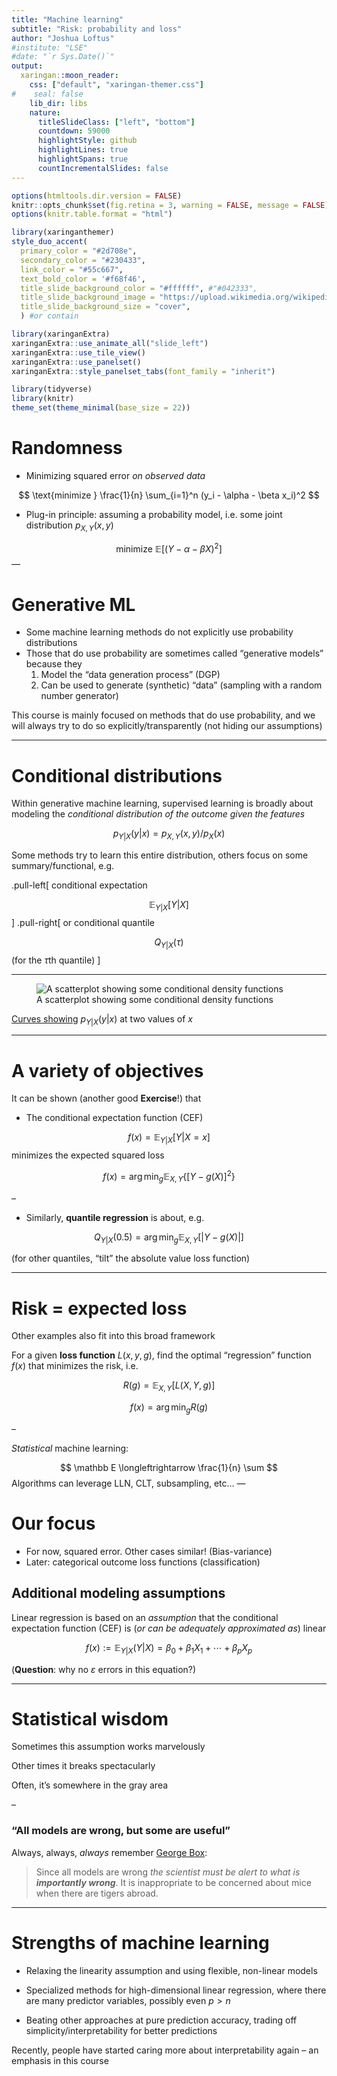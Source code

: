 ```yaml
---
title: "Machine learning"
subtitle: "Risk: probability and loss"
author: "Joshua Loftus"
#institute: "LSE"
#date: "`r Sys.Date()`"
output:
  xaringan::moon_reader:
    css: ["default", "xaringan-themer.css"]
#    seal: false    
    lib_dir: libs
    nature:
      titleSlideClass: ["left", "bottom"]
      countdown: 59000
      highlightStyle: github
      highlightLines: true
      highlightSpans: true
      countIncrementalSlides: false
---
```


```r
options(htmltools.dir.version = FALSE)
knitr::opts_chunk$set(fig.retina = 3, warning = FALSE, message = FALSE)
options(knitr.table.format = "html")
```

```r
library(xaringanthemer)
style_duo_accent(
  primary_color = "#2d708e",
  secondary_color = "#230433",
  link_color = "#55c667",
  text_bold_color = '#f68f46',
  title_slide_background_color = "#ffffff", #"#042333",
  title_slide_background_image = "https://upload.wikimedia.org/wikipedia/commons/3/34/Wreck_of_The_Queen_Victoria_Dublin_Mail_Steam_Packet_in_a_snowstorm_on_the_Howth_Rocks%2C_Coast_of_Ireland%2C_between_2_and_3_o%27clock_on_Tuesday_Morning%2C_February_15th_1853%2C_when_80_of_the_unfortunate_Passengers_and_Crew_RMG_PU6699.jpg",
  title_slide_background_size = "cover",
  ) #or contain
```

```r
library(xaringanExtra)
xaringanExtra::use_animate_all("slide_left")
xaringanExtra::use_tile_view()
xaringanExtra::use_panelset()
xaringanExtra::style_panelset_tabs(font_family = "inherit")
```

```r
library(tidyverse)
library(knitr)
theme_set(theme_minimal(base_size = 22))
```

<style type="text/css">
.remark-slide-content {
    font-size: 1.2rem;
    padding: 1em 4em 1em 4em;
}
</style>

# Randomness

- Minimizing squared error *on observed data*

$$
\text{minimize } \frac{1}{n} \sum_{i=1}^n (y_i - \alpha - \beta x_i)^2
$$

- Plug-in principle: assuming a probability model, i.e. some joint distribution $p_{X,Y}(x,y)$

$$
\text{minimize } \mathbb E[(Y - \alpha - \beta X)^2]
$$
---

# Generative ML

- Some machine learning methods do not explicitly use probability distributions
- Those that do use probability are sometimes called "generative models" because they
  1. Model the "data generation process" (DGP)
  2. Can be used to generate (synthetic) "data" (sampling with a random number generator)
  
This course is mainly focused on methods that do use probability, and we will always try to do so explicitly/transparently (not hiding our assumptions)

---

# Conditional distributions

Within generative machine learning, supervised learning is broadly about modeling the *conditional distribution of the outcome given the features* 

$$p_{Y|X}(y|x) =  p_{X,Y}(x,y) / p_{X}(x)$$

Some methods try to learn this entire distribution, others focus on some summary/functional, e.g.

.pull-left[
conditional expectation

$$
\mathbb E_{Y|X}[Y|X]
$$
]
.pull-right[
or conditional quantile

$$
Q_{Y|X}(\tau)
$$
(for the $\tau$th quantile)
]

---

![A scatterplot showing some conditional density functions](conditionaldist.png)

[Curves showing](https://stats103.com/regression-inference-part-i/) $p_{Y|X}(y|x)$ at two values of $x$

---

# A variety of objectives

It can be shown (another good **Exercise**!) that

- The conditional expectation function (CEF)

$$f(x) = \mathbb E_{Y|X}[Y|X = x]$$
minimizes the expected squared loss

$$f(x) = \arg \min_g \mathbb E_{X,Y} \{ [ Y - g(X) ]^2 \}$$

--

- Similarly, **quantile regression** is about, e.g.

$$Q_{Y|X}(0.5) = \arg \min_g \mathbb E_{X,Y} [ |Y - g(X)| ]$$

(for other quantiles, "tilt" the absolute value loss function)

---

# Risk = expected loss

Other examples also fit into this broad framework

For a given **loss function** $L(x,y,g)$, find the optimal "regression" function $f(x)$ that minimizes the risk, i.e.

$$
R(g) = \mathbb E_{X,Y}[L(X,Y,g)]
$$

$$f(x) = \arg \min_g R(g)$$

--

*Statistical* machine learning:

$$
\mathbb E \longleftrightarrow \frac{1}{n} \sum
$$
Algorithms can leverage LLN, CLT, subsampling, etc...
---

# Our focus

- For now, squared error. Other cases similar! (Bias-variance)
- Later: categorical outcome loss functions (classification)

## Additional modeling assumptions

Linear regression is based on an *assumption* that the conditional expectation function (CEF) is (*or can be adequately approximated as*) linear

$$
f(x) := \mathbb E_{Y|X}(Y|X) = \beta_0 + \beta_1 X_1 + \cdots + \beta_p X_p
$$

(**Question**: why no $\varepsilon$ errors in this equation?)

---

# Statistical wisdom

Sometimes this assumption works marvelously

Other times it breaks spectacularly

Often, it's somewhere in the gray area

--

### "All models are wrong, but some are useful"

Always, always, *always* remember [George Box](https://en.wikipedia.org/wiki/All_models_are_wrong):

> Since all models are wrong *the scientist must be alert to what is **importantly wrong***. It is inappropriate to be concerned about mice when there are tigers abroad.

---

# Strengths of machine learning

- Relaxing the linearity assumption and using flexible, non-linear models

- Specialized methods for high-dimensional linear regression, where there are many predictor variables, possibly even $p > n$

- Beating other approaches at pure prediction accuracy, trading off simplicity/interpretability for better predictions

Recently, people have started caring more about interpretability again -- an emphasis in this course